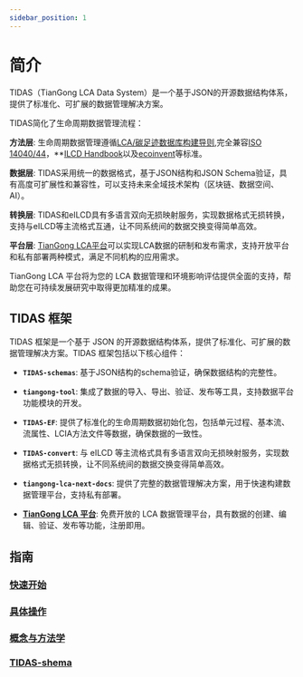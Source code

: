 ```yaml
---
sidebar_position: 1
---
```


# 简介

TIDAS（TianGong LCA Data System）是一个基于JSON的开源数据结构体系，提供了标准化、可扩展的数据管理解决方案。

TIDAS简化了生命周期数据管理流程：

  **方法层**: 生命周期数据管理遵循[LCA/碳足迹数据库构建导则](https://www.carbonfootprint.network/docs/category/lca-database-guideline),完全兼容[ISO 14040/44](https://www.iso.org/standard/37456.html)，**[ILCD Handbook](https://eplca.jrc.ec.europa.eu/ilcd.html)以及[ecoinvent](https://www.ecoinvent.org/)等标准。

  **数据层**: TIDAS采用统一的数据格式，基于JSON结构和JSON Schema验证，具有高度可扩展性和兼容性，可以支持未来全域技术架构（区块链、数据空间、AI）。

  **转换层**: TIDAS和eILCD具有多语言双向无损映射服务，实现数据格式无损转换，支持与eILCD等主流格式互通，让不同系统间的数据交换变得简单高效。

  **平台层**: [TianGong LCA平台](https://docs.tiangong.earth/)可以实现LCA数据的研制和发布需求，支持开放平台和私有部署两种模式，满足不同机构的应用需求。


<TidasImage filename="TIDAS" />


TianGong LCA 平台将为您的 LCA 数据管理和环境影响评估提供全面的支持，帮助您在可持续发展研究中取得更加精准的成果。

## TIDAS 框架

TIDAS 框架是一个基于 JSON 的开源数据结构体系，提供了标准化、可扩展的数据管理解决方案。TIDAS 框架包括以下核心组件：

  - **`TIDAS-schemas`**: 基于JSON结构的schema验证，确保数据结构的完整性。

  - **`tiangong-tool`**: 集成了数据的导入、导出、验证、发布等工具，支持数据平台功能模块的开发。

  - **`TIDAS-EF`**: 提供了标准化的生命周期数据初始化包，包括单元过程、基本流、流属性、LCIA方法文件等数据，确保数据的一致性。

  - **`TIDAS-convert`**: 与 eILCD 等主流格式具有多语言双向无损映射服务，实现数据格式无损转换，让不同系统间的数据交换变得简单高效。

  - **`tiangong-lca-next-docs`**: 提供了完整的数据管理解决方案，用于快速构建数据管理平台，支持私有部署。

  - **[TianGong LCA 平台](https://docs.tiangong.earth/)**: 免费开放的 LCA 数据管理平台，具有数据的创建、编辑、验证、发布等功能，注册即用。


## 指南

### [快速开始](/docs/category/quick-start)

### [具体操作](/docs/category/user-guide)

### [概念与方法学](/docs/resources-and-support)

### [TIDAS-shema](/docs/json-schema)
